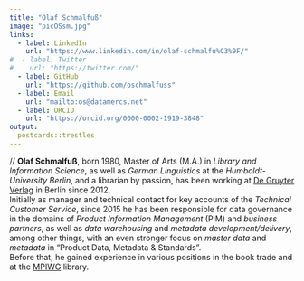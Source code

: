 ```yaml
---
title: "Olaf Schmalfuß"
image: "picOSsm.jpg"
links:
  - label: LinkedIn
    url: "https://www.linkedin.com/in/olaf-schmalfu%C3%9F/"
#  - label: Twitter
#    url: "https://twitter.com/"
  - label: GitHub
    url: "https://github.com/oschmalfuss"
  - label: Email
    url: "mailto:os@datamercs.net"
  - label: ORCID
    url: "https://orcid.org/0000-0002-1919-3848"
output:
  postcards::trestles
---
```


// **Olaf Schmalfuß**, born 1980, Master of Arts (M.A.) in *Library and Information Science*, as well as *German Linguistics* at the *Humboldt-University Berlin*, and a librarian by passion, has been working at [De Gruyter Verlag](https://www.degruyter.com) in Berlin since 2012.\
Initially as manager and technical contact for key accounts of the *Technical Customer Service*, since 2015 he has been responsible for data governance in the domains of *Product Information Management* (PIM) and *business partners*, as well as *data warehousing* and *metadata development/delivery*, among other things, with an even stronger focus on *master data* and *metadata* in "Product Data, Metadata & Standards".  
Before that, he gained experience in various positions in the book trade and at the [MPIWG](https://www.mpiwg-berlin.mpg.de) library.  
